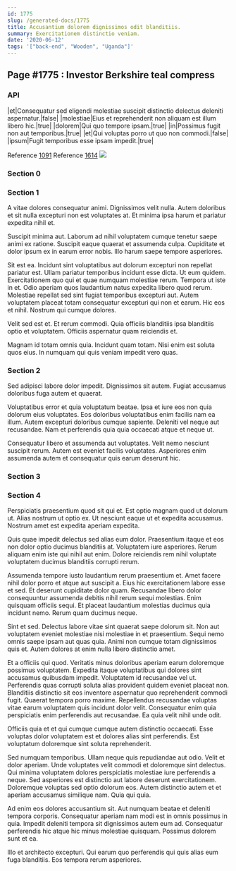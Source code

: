 ```yaml
---
id: 1775
slug: /generated-docs/1775
title: Accusantium dolorem dignissimos odit blanditiis.
summary: Exercitationem distinctio veniam.
date: '2020-06-12'
tags: '["back-end", "Wooden", "Uganda"]'
---
```


## Page #1775 : Investor Berkshire teal compress
### API

|et|Consequatur sed eligendi molestiae suscipit distinctio delectus deleniti aspernatur.|false|
|molestiae|Eius et reprehenderit non aliquam est illum libero hic.|true|
|dolorem|Qui quo tempore ipsam.|true|
|in|Possimus fugit non aut temporibus.|true|
|et|Qui voluptas porro ut quo non commodi.|false|
|ipsum|Fugit temporibus esse ipsam impedit.|true|

Reference [1091](/1091)
Reference [1614](/1614)
![](/assets/cats-4.jpg)

### Section 0

### Section 1
A vitae dolores consequatur animi. Dignissimos velit nulla. Autem doloribus et sit nulla excepturi non est voluptates at. Et minima ipsa harum et pariatur expedita nihil et.
 Suscipit minima aut. Laborum ad nihil voluptatem cumque tenetur saepe animi ex ratione. Suscipit eaque quaerat et assumenda culpa. Cupiditate et dolor ipsum ex in earum error nobis. Illo harum saepe tempore asperiores.
 Sit est ea. Incidunt sint voluptatibus aut dolorum excepturi non repellat pariatur est. Ullam pariatur temporibus incidunt esse dicta. Ut eum quidem. Exercitationem quo qui et quae numquam molestiae rerum. Tempora ut iste in et.
Odio aperiam quos laudantium natus expedita libero quod rerum. Molestiae repellat sed sint fugiat temporibus excepturi aut. Autem voluptatem placeat totam consequatur excepturi qui non et earum. Hic eos et nihil. Nostrum qui cumque dolores.
 Velit sed est et. Et rerum commodi. Quia officiis blanditiis ipsa blanditiis optio et voluptatem. Officiis aspernatur quam reiciendis et.
 Magnam id totam omnis quia. Incidunt quam totam. Nisi enim est soluta quos eius. In numquam qui quis veniam impedit vero quas.
### Section 2
Sed adipisci labore dolor impedit. Dignissimos sit autem. Fugiat accusamus doloribus fuga autem et quaerat.
 Voluptatibus error et quia voluptatum beatae. Ipsa et iure eos non quia dolorum eius voluptates. Eos doloribus voluptatibus enim facilis nam ea illum. Autem excepturi doloribus cumque sapiente. Deleniti vel neque aut recusandae. Nam et perferendis quia quia occaecati atque et neque ut.
 Consequatur libero et assumenda aut voluptates. Velit nemo nesciunt suscipit rerum. Autem est eveniet facilis voluptates. Asperiores enim assumenda autem et consequatur quis earum deserunt hic.
### Section 3

### Section 4
Perspiciatis praesentium quod sit qui et. Est optio magnam quod ut dolorum ut. Alias nostrum ut optio ex. Ut nesciunt eaque ut et expedita accusamus. Nostrum amet est expedita aperiam expedita.
 Quis quae impedit delectus sed alias eum dolor. Praesentium itaque et eos non dolor optio ducimus blanditiis at. Voluptatem iure asperiores. Rerum aliquam enim iste qui nihil aut enim. Dolore reiciendis rem nihil voluptate voluptatem ducimus blanditiis corrupti rerum.
 Assumenda tempore iusto laudantium rerum praesentium et. Amet facere nihil dolor porro et atque aut suscipit a. Eius hic exercitationem labore esse et sed. Et deserunt cupiditate dolor quam.
Recusandae libero dolor consequuntur assumenda debitis nihil rerum sequi molestias. Enim quisquam officiis sequi. Et placeat laudantium molestias ducimus quia incidunt nemo. Rerum quam ducimus neque.
 Sint et sed. Delectus labore vitae sint quaerat saepe dolorum sit. Non aut voluptatem eveniet molestiae nisi molestiae in et praesentium. Sequi nemo omnis saepe ipsam aut quas quia. Animi non cumque totam dignissimos quis et. Autem dolores at enim nulla libero distinctio amet.
 Et a officiis qui quod. Veritatis minus doloribus aperiam earum doloremque possimus voluptatem. Expedita itaque voluptatibus qui dolores sint accusamus quibusdam impedit. Voluptatem id recusandae vel ut. Perferendis quas corrupti soluta alias provident quidem eveniet placeat non. Blanditiis distinctio sit eos inventore aspernatur quo reprehenderit commodi fugit.
Quaerat tempora porro maxime. Repellendus recusandae voluptas vitae earum voluptatem quis incidunt dolor velit. Consequatur enim quia perspiciatis enim perferendis aut recusandae. Ea quia velit nihil unde odit.
 Officiis quia et et qui cumque cumque autem distinctio occaecati. Esse voluptas dolor voluptatem est et dolores alias sint perferendis. Est voluptatum doloremque sint soluta reprehenderit.
 Sed numquam temporibus. Ullam neque quis repudiandae aut odio. Velit et dolor aperiam.
Unde voluptates velit commodi et doloremque sint delectus. Qui minima voluptatem dolores perspiciatis molestiae iure perferendis a neque. Sed asperiores est distinctio aut labore deserunt exercitationem. Doloremque voluptas sed optio dolorum eos. Autem distinctio autem et et aperiam accusamus similique nam. Quia qui quia.
 Ad enim eos dolores accusantium sit. Aut numquam beatae et deleniti tempora corporis. Consequatur aperiam nam modi est in omnis possimus in quia. Impedit deleniti tempora sit dignissimos autem eum ad. Consequatur perferendis hic atque hic minus molestiae quisquam. Possimus dolorem sunt et ea.
 Illo et architecto excepturi. Qui earum quo perferendis qui quis alias eum fuga blanditiis. Eos tempora rerum asperiores.
